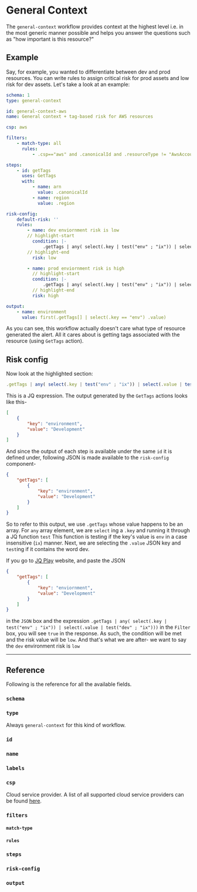 # General Context

The `general-context` workflow provides context at the highest level i.e. in the most generic manner possible and helps you answer the questions such as "how important is this resource?"

## Example

Say, for example, you wanted to differentiate between dev and prod resources. You can write rules to assign critical risk for prod assets and low risk for dev assets. Let's take a look at
an example:

```yaml title="content/workflows/csp/aws/general-context/general-context.yaml"
schema: 1
type: general-context

id: general-context-aws
name: General context + tag-based risk for AWS resources

csp: aws

filters:
    - match-type: all
      rules:
          - .csp=="aws" and .canonicalId and .resourceType != "AwsAccount"

steps:
    - id: getTags
      uses: GetTags
      with:
          - name: arn
            value: .canonicalId
          - name: region
            value: .region

risk-config:
    default-risk: ''
    rules:
        - name: dev enviornment risk is low
        // highlight-start
          condition: |-
              .getTags | any( select(.key | test("env" ; "ix")) | select(.value | test("dev" ; "ix")))
        // highlight-end
          risk: low

        - name: prod enviornment risk is high
          // highlight-start
          condition: |-
              .getTags | any( select(.key | test("env" ; "ix")) | select(.value | test("prod" ; "ix")))
          // highlight-end
          risk: high

output:
    - name: environment
      value: first(.getTags[] | select(.key == "env") .value)
```

As you can see, this workflow actually doesn't care what type of resource generated the alert. All it cares about is getting tags associated with the resource (using `GetTags` action).

## Risk config

Now look at the highlighted section:

```javascript
.getTags | any( select(.key | test("env" ; "ix")) | select(.value | test("dev" ; "ix")))
```

This is a JQ expression. The output generated by the `GetTags` actions looks like this-

```json
[
	{
		"key": "environment",
		"value": "Development"
	}
]
```

And since the output of each step is available under the same `id` it is defined under, following JSON is made available to the `risk-config` component-

```json
{
	"getTags": [
		{
			"key": "environment",
			"value": "Development"
		}
	]
}
```

So to refer to this output, we use `.getTags` whose value happens to be an array. For `any` array element, we are `select` ing a `.key` and running it through a JQ function `test`
This function is testing if the key's value is `env` in a case insensitive (`ix`) manner. Next, we are selecting the `.value` JSON key and `test`ing if it contains the word dev.

If you go to [JQ Play](https://jqplay.org/) website, and paste the JSON

```json
{
	"getTags": [
		{
			"key": "enviornment",
			"value": "Development"
		}
	]
}
```

in the `JSON` box and the expression `.getTags | any( select(.key | test("env" ; "ix")) | select(.value | test("dev" ; "ix")))` in the `Filter` box, you will see `true` in the response.
As such, the condition will be met and the risk value will be `low`. And that's what we are after- we want to say the `dev` environment risk is `low`

---

## Reference

Following is the reference for all the available fields.


### `schema`

<Schema />

### `type`

Always `general-context` for this kind of workflow.

### `id`

<Id />

### `name`

<Name />

### `labels`

<Labels />

### `csp`

Cloud service provider. A list of all supported cloud service providers can be found [here](https://github.com/dassana-io/dassana/blob/main/content/schemas/resource-hierarchy/resource-hierarchy.yaml).

### `filters`

<Filters />

#### `match-type`

<MatchType />

#### `rules`

<RuleSyntax />

### `steps`

<Steps />

### `risk-config`

<RiskConfig />

### `output`

<Output />
